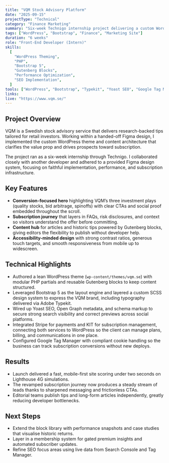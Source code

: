 ```yaml
---
title: "VQM Stock Advisory Platform"
date: "2025-09-15"
projectType: "Technical"
category: "Finance Marketing"
summary: "Six-week Technigo internship project delivering a custom WordPress build for VQM with a streamlined subscription funnel, responsive storytelling, and integrations for Stripe + KIT."
tags: ["WordPress", "Bootstrap", "Finance", "Marketing Site"]
duration: "6 weeks"
role: "Front-End Developer (Intern)"
skills:
  [
    "WordPress Theming",
    "PHP",
    "Bootstrap 5",
    "Gutenberg Blocks",
    "Performance Optimization",
    "SEO Implementation",
  ]
tools: ["WordPress", "Bootstrap", "Typekit", "Yoast SEO", "Google Tag Manager"]
links:
live: "https://www.vqm.se/"
---
```


## Project Overview

VQM is a Swedish stock advisory service that delivers research-backed tips tailored for retail investors. Working within a handed-off Figma design, I implemented the custom WordPress theme and content architecture that clarifies the value prop and drives prospects toward subscription.

The project ran as a six-week internship through Technigo. I collaborated closely with another developer and adhered to a provided Figma design system, focusing on faithful implementation, performance, and subscription infrastructure.

## Key Features

- **Conversion-focused hero** highlighting VQM’s three investment plays (quality stocks, bid arbitrage, spinoffs) with clear CTAs and social proof embedded throughout the scroll.
- **Subscription journey** that layers in FAQs, risk disclosures, and context so visitors understand the offer before committing.
- **Content hub** for articles and historic tips powered by Gutenberg blocks, giving editors the flexibility to publish without developer help.
- **Accessibility-minded design** with strong contrast ratios, generous touch targets, and smooth responsiveness from mobile up to widescreen.

## Technical Highlights

- Authored a lean WordPress theme (`wp-content/themes/vqm.se`) with modular PHP partials and reusable Gutenberg blocks to keep content structured.
- Leveraged Bootstrap 5 as the layout engine and layered a custom SCSS design system to express the VQM brand, including typography delivered via Adobe Typekit.
- Wired up Yoast SEO, Open Graph metadata, and schema markup to secure strong search visibility and correct previews across social platforms.
- Integrated Stripe for payments and KIT for subscription management, connecting both services to WordPress so the client can manage plans, billing, and communications in one place.
- Configured Google Tag Manager with compliant cookie handling so the business can track subscription conversions without new deploys.

## Results

- Launch delivered a fast, mobile-first site scoring under two seconds on Lighthouse 4G simulations.
- The revamped subscription journey now produces a steady stream of leads thanks to sharpened messaging and frictionless CTAs.
- Editorial teams publish tips and long-form articles independently, greatly reducing developer bottlenecks.

## Next Steps

- Extend the block library with performance snapshots and case studies that visualise historic returns.
- Layer in a membership system for gated premium insights and automated subscriber updates.
- Refine SEO focus areas using live data from Search Console and Tag Manager.
